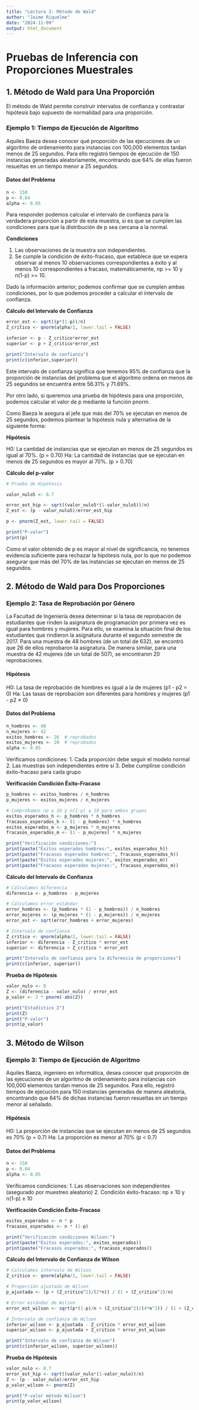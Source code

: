 ```yaml
---
title: "Lectura 3: Método de Wald"
author: "Jaime Riquelme"
date: "2024-11-09"
output: html_document
---
```


# Pruebas de Inferencia con Proporciones Muestrales

## 1. Método de Wald para Una Proporción

El método de Wald permite construir intervalos de confianza y contrastar hipótesis bajo supuesto de normalidad para una proporción.

### Ejemplo 1: Tiempo de Ejecución de Algoritmo

Aquiles Baeza desea conocer qué proporción de las ejecuciones de un algoritmo de ordenamiento para instancias con 100,000 elementos tardan menos de 25 segundos. Para ello registró tiempos de ejecución de 150 instancias generadas aleatoriamente, encontrando que 64% de ellas fueron resueltas en un tiempo menor a 25 segundos.

#### Datos del Problema

```r
n <- 150
p <- 0.64
alpha <- 0.05
```

Para responder podemos calcular el intervalo de confianza para la verdadera proporción a partir de esta muestra, si es que se cumplen las condiciones para que la distribución de p sea cercana a la normal.

**Condiciones**

1. Las observaciones de la muestra son independientes.
2. Se cumple la condición de éxito-fracaso, que establece que se espera observar al menos 10 observaciones correspondientes a éxito y al menos 10 correspondientes a fracaso, matemáticamente, np >= 10 y n(1-p) >= 10.

Dado la información anterior, podemos confirmar que se cumplen ambas condiciones, por lo que podemos proceder a calcular el intervalo de confianza.

**Cálculo del Intervalo de Confianza**

```r
error_est <- sqrt((p*(1-p))/n)
Z_critico <- qnorm(alpha/2, lower.tail = FALSE)

inferior <- p - Z_critico*error_est
superior <- p + Z_critico*error_est

print("Intervalo de confianza")
print(c(inferior,superior))
```

Este intervalo de confianza significa que tenemos 95% de confianza que la proporción de instancias del problema que el algoritmo ordena en menos de 25 segundos se encuentra entre 56.31% y 71.69%.

Por otro lado, si queremos una prueba de hipótesis para una proporción, podemos calcular el valor de p mediante la función pnorm.

Como Baeza le asegura al jefe que más del 70% se ejecutan en menos de 25 segundos, podemos plantear la hipótesis nula y alternativa de la siguiente forma:

**Hipótesis**

H0: La cantidad de instancias que se ejecutan en menos de 25 segundos es igual al 70%. (p = 0.70)
Ha: La cantidad de instancias que se ejecutan en menos de 25 segundos es mayor al 70%. (p > 0.70)

**Cálculo del p-valor**

```r
# Prueba de Hipótesis

valor_nulo5 <- 0.7

error_est_hip <- sqrt((valor_nulo5*(1-valor_nulo5))/n)
Z_est <- (p - valor_nulo5)/error_est_hip

p <- pnorm(Z_est, lower.tail = FALSE)

print("P-valor")
print(p)
```

Como el valor obtenido de p es mayor al nivel de significancia, no tenemos evidencia suficiente para rechazar la hipótesis nula, por lo que no podemos asegurar que más del 70% de las instancias se ejecutan en menos de 25 segundos.

## 2. Método de Wald para Dos Proporciones

### Ejemplo 2: Tasa de Reprobación por Género

La Facultad de Ingeniería desea determinar si la tasa de reprobación de estudiantes que rinden la asignatura de programación por primera vez es igual para hombres y mujeres. Para ello, se examina la situación final de los estudiantes que rindieron la asignatura durante el segundo semestre de 2017. Para una muestra de 48 hombres (de un total de 632), se encontró que 26 de ellos reprobaron la asignatura. De manera similar, para una muestra de 42 mujeres (de un total de 507), se encontraron 20 reprobaciones.

#### Hipótesis

H0: La tasa de reprobación de hombres es igual a la de mujeres (p1 - p2 = 0)
Ha: Las tasas de reprobación son diferentes para hombres y mujeres (p1 - p2 ≠ 0)

#### Datos del Problema

```r
n_hombres <- 48
n_mujeres <- 42
exitos_hombres <- 26  # reprobados
exitos_mujeres <- 20  # reprobados
alpha <- 0.05
```

Verificamos condiciones:
1. Cada proporción debe seguir el modelo normal
2. Las muestras son independientes entre sí
3. Debe cumplirse condición éxito-fracaso para cada grupo

**Verificación Condición Éxito-Fracaso**

```r
p_hombres <- exitos_hombres / n_hombres
p_mujeres <- exitos_mujeres / n_mujeres

# Comprobamos np ≥ 10 y n(1-p) ≥ 10 para ambos grupos
exitos_esperados_h <- p_hombres * n_hombres
fracasos_esperados_h <- (1 - p_hombres) * n_hombres
exitos_esperados_m <- p_mujeres * n_mujeres
fracasos_esperados_m <- (1 - p_mujeres) * n_mujeres

print("Verificación condiciones:")
print(paste("Éxitos esperados hombres:", exitos_esperados_h))
print(paste("Fracasos esperados hombres:", fracasos_esperados_h))
print(paste("Éxitos esperados mujeres:", exitos_esperados_m))
print(paste("Fracasos esperados mujeres:", fracasos_esperados_m))
```

**Cálculo del Intervalo de Confianza**

```r
# Calculamos diferencia
diferencia <- p_hombres - p_mujeres

# Calculamos error estándar
error_hombres <- (p_hombres * (1 - p_hombres)) / n_hombres
error_mujeres <- (p_mujeres * (1 - p_mujeres)) / n_mujeres
error_est <- sqrt(error_hombres + error_mujeres)

# Intervalo de confianza
Z_critico <- qnorm(alpha/2, lower.tail = FALSE)
inferior <- diferencia - Z_critico * error_est
superior <- diferencia + Z_critico * error_est

print("Intervalo de confianza para la diferencia de proporciones")
print(c(inferior, superior))
```

**Prueba de Hipótesis**

```r
valor_nulo <- 0
Z <- (diferencia - valor_nulo) / error_est
p_valor <- 2 * pnorm(-abs(Z))

print("Estadístico Z")
print(Z)
print("P-valor")
print(p_valor)
```

## 3. Método de Wilson

### Ejemplo 3: Tiempo de Ejecución de Algoritmo

Aquiles Baeza, ingeniero en informática, desea conocer qué proporción de las ejecuciones de un algoritmo de ordenamiento para instancias con 100,000 elementos tardan menos de 25 segundos. Para ello, registró tiempos de ejecución para 150 instancias generadas de manera aleatoria, encontrando que 64% de dichas instancias fueron resueltas en un tiempo menor al señalado.

#### Hipótesis

H0: La proporción de instancias que se ejecutan en menos de 25 segundos es 70% (p = 0.7)
Ha: La proporción es menor al 70% (p < 0.7)

#### Datos del Problema

```r
n <- 150
p <- 0.64
alpha <- 0.05
```

Verificamos condiciones:
1. Las observaciones son independientes (asegurado por muestreo aleatorio)
2. Condición éxito-fracaso: np ≥ 10 y n(1-p) ≥ 10

**Verificación Condición Éxito-Fracaso**

```r
exitos_esperados <- n * p
fracasos_esperados <- n * (1-p)

print("Verificación condiciones Wilson:")
print(paste("Éxitos esperados:", exitos_esperados))
print(paste("Fracasos esperados:", fracasos_esperados))
```

**Cálculo del Intervalo de Confianza de Wilson**

```r
# Calculamos intervalo de Wilson
Z_critico <- qnorm(alpha/2, lower.tail = FALSE)

# Proporción ajustada de Wilson
p_ajustada <- (p + (Z_critico^2)/(2*n)) / (1 + (Z_critico^2)/n)

# Error estándar de Wilson
error_est_wilson <- sqrt(p*(1-p)/n + (Z_critico^2)/(4*n^2)) / (1 + (Z_critico^2)/n)

# Intervalo de confianza de Wilson
inferior_wilson <- p_ajustada - Z_critico * error_est_wilson
superior_wilson <- p_ajustada + Z_critico * error_est_wilson

print("Intervalo de confianza de Wilson")
print(c(inferior_wilson, superior_wilson))
```

**Prueba de Hipótesis**

```r
valor_nulo <- 0.7
error_est_hip <- sqrt((valor_nulo*(1-valor_nulo))/n)
Z <- (p - valor_nulo)/error_est_hip
p_valor_wilson <- pnorm(Z)

print("P-valor método Wilson")
print(p_valor_wilson)
```

